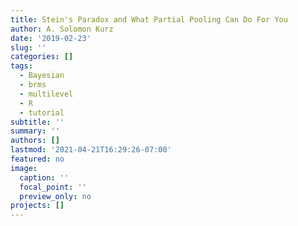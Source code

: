 ```yaml
---
title: Stein's Paradox and What Partial Pooling Can Do For You
author: A. Solomon Kurz
date: '2019-02-23'
slug: ''
categories: []
tags:
  - Bayesian
  - brms
  - multilevel
  - R
  - tutorial
subtitle: ''
summary: ''
authors: []
lastmod: '2021-04-21T16:29:26-07:00'
featured: no
image:
  caption: ''
  focal_point: ''
  preview_only: no
projects: []
---
```

